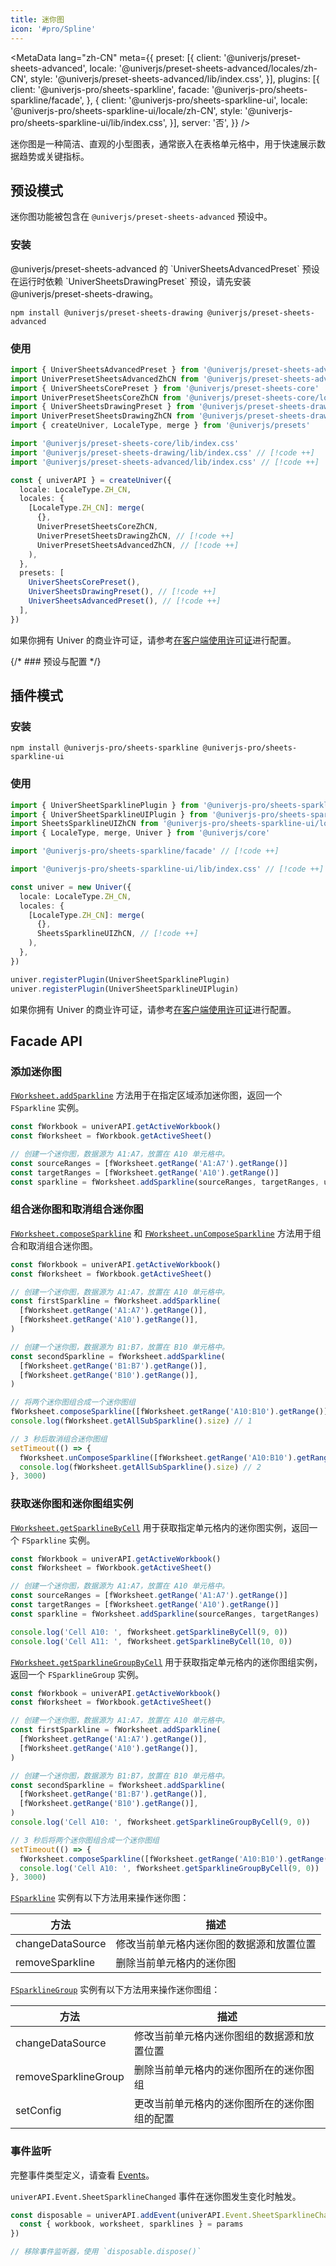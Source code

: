 ```yaml
---
title: 迷你图
icon: '#pro/Spline'
---
```


<MetaData
  lang="zh-CN"
  meta={{
    preset: [{
      client: '@univerjs/preset-sheets-advanced',
      locale: '@univerjs/preset-sheets-advanced/locales/zh-CN',
      style: '@univerjs/preset-sheets-advanced/lib/index.css',
    }],
    plugins: [{
      client: '@univerjs-pro/sheets-sparkline',
      facade: '@univerjs-pro/sheets-sparkline/facade',
    }, {
      client: '@univerjs-pro/sheets-sparkline-ui',
      locale: '@univerjs-pro/sheets-sparkline-ui/locale/zh-CN',
      style: '@univerjs-pro/sheets-sparkline-ui/lib/index.css',
    }],
    server: '否',
  }}
/>

迷你图是一种简洁、直观的小型图表，通常嵌入在表格单元格中，用于快速展示数据趋势或关键指标。

## 预设模式

迷你图功能被包含在 `@univerjs/preset-sheets-advanced` 预设中。

### 安装

<Callout>
  @univerjs/preset-sheets-advanced 的 `UniverSheetsAdvancedPreset` 预设在运行时依赖 `UniverSheetsDrawingPreset` 预设，请先安装 @univerjs/preset-sheets-drawing。
</Callout>

```package-install
npm install @univerjs/preset-sheets-drawing @univerjs/preset-sheets-advanced
```

### 使用

```typescript
import { UniverSheetsAdvancedPreset } from '@univerjs/preset-sheets-advanced' // [!code ++]
import UniverPresetSheetsAdvancedZhCN from '@univerjs/preset-sheets-advanced/locales/zh-CN' // [!code ++]
import { UniverSheetsCorePreset } from '@univerjs/preset-sheets-core'
import UniverPresetSheetsCoreZhCN from '@univerjs/preset-sheets-core/locales/zh-CN'
import { UniverSheetsDrawingPreset } from '@univerjs/preset-sheets-drawing' // [!code ++]
import UniverPresetSheetsDrawingZhCN from '@univerjs/preset-sheets-drawing/locales/zh-CN' // [!code ++]
import { createUniver, LocaleType, merge } from '@univerjs/presets'

import '@univerjs/preset-sheets-core/lib/index.css'
import '@univerjs/preset-sheets-drawing/lib/index.css' // [!code ++]
import '@univerjs/preset-sheets-advanced/lib/index.css' // [!code ++]

const { univerAPI } = createUniver({
  locale: LocaleType.ZH_CN,
  locales: {
    [LocaleType.ZH_CN]: merge(
      {},
      UniverPresetSheetsCoreZhCN,
      UniverPresetSheetsDrawingZhCN, // [!code ++]
      UniverPresetSheetsAdvancedZhCN, // [!code ++]
    ),
  },
  presets: [
    UniverSheetsCorePreset(),
    UniverSheetsDrawingPreset(), // [!code ++]
    UniverSheetsAdvancedPreset(), // [!code ++]
  ],
})
```

如果你拥有 Univer 的商业许可证，请参考[在客户端使用许可证](/guides/pro/license#在预设模式中使用)进行配置。

{/* ### 预设与配置 */}

## 插件模式

### 安装

```package-install
npm install @univerjs-pro/sheets-sparkline @univerjs-pro/sheets-sparkline-ui
```

### 使用

```typescript
import { UniverSheetSparklinePlugin } from '@univerjs-pro/sheets-sparkline' // [!code ++]
import { UniverSheetSparklineUIPlugin } from '@univerjs-pro/sheets-sparkline-ui' // [!code ++]
import SheetsSparklineUIZhCN from '@univerjs-pro/sheets-sparkline-ui/locale/zh-CN' // [!code ++]
import { LocaleType, merge, Univer } from '@univerjs/core'

import '@univerjs-pro/sheets-sparkline/facade' // [!code ++]

import '@univerjs-pro/sheets-sparkline-ui/lib/index.css' // [!code ++]

const univer = new Univer({
  locale: LocaleType.ZH_CN,
  locales: {
    [LocaleType.ZH_CN]: merge(
      {},
      SheetsSparklineUIZhCN, // [!code ++]
    ),
  },
})

univer.registerPlugin(UniverSheetSparklinePlugin)
univer.registerPlugin(UniverSheetSparklineUIPlugin)
```

如果你拥有 Univer 的商业许可证，请参考[在客户端使用许可证](/guides/pro/license#在插件模式中使用)进行配置。

## Facade API

### 添加迷你图

[`FWorksheet.addSparkline`](https://reference.univer.ai/zh-CN/classes/FWorksheet#addsparkline) 方法用于在指定区域添加迷你图，返回一个 `FSparkline` 实例。

```typescript
const fWorkbook = univerAPI.getActiveWorkbook()
const fWorksheet = fWorkbook.getActiveSheet()

// 创建一个迷你图，数据源为 A1:A7，放置在 A10 单元格中。
const sourceRanges = [fWorksheet.getRange('A1:A7').getRange()]
const targetRanges = [fWorksheet.getRange('A10').getRange()]
const sparkline = fWorksheet.addSparkline(sourceRanges, targetRanges, univerAPI.Enum.SparklineTypeEnum.LINE_CHART)
```

### 组合迷你图和取消组合迷你图

[`FWorksheet.composeSparkline`](https://reference.univer.ai/zh-CN/classes/FWorksheet#composesparkline) 和 [`FWorksheet.unComposeSparkline`](https://reference.univer.ai/zh-CN/classes/FWorksheet#uncomposesparkline) 方法用于组合和取消组合迷你图。

```typescript
const fWorkbook = univerAPI.getActiveWorkbook()
const fWorksheet = fWorkbook.getActiveSheet()

// 创建一个迷你图，数据源为 A1:A7，放置在 A10 单元格中。
const firstSparkline = fWorksheet.addSparkline(
  [fWorksheet.getRange('A1:A7').getRange()],
  [fWorksheet.getRange('A10').getRange()],
)

// 创建一个迷你图，数据源为 B1:B7，放置在 B10 单元格中。
const secondSparkline = fWorksheet.addSparkline(
  [fWorksheet.getRange('B1:B7').getRange()],
  [fWorksheet.getRange('B10').getRange()],
)

// 将两个迷你图组合成一个迷你图组
fWorksheet.composeSparkline([fWorksheet.getRange('A10:B10').getRange()])
console.log(fWorksheet.getAllSubSparkline().size) // 1

// 3 秒后取消组合迷你图组
setTimeout(() => {
  fWorksheet.unComposeSparkline([fWorksheet.getRange('A10:B10').getRange()])
  console.log(fWorksheet.getAllSubSparkline().size) // 2
}, 3000)
```

### 获取迷你图和迷你图组实例

[`FWorksheet.getSparklineByCell`](https://reference.univer.ai/zh-CN/classes/FWorksheet#getsparklinebycell) 用于获取指定单元格内的迷你图实例，返回一个 `FSparkline` 实例。

```typescript
const fWorkbook = univerAPI.getActiveWorkbook()
const fWorksheet = fWorkbook.getActiveSheet()

// 创建一个迷你图，数据源为 A1:A7，放置在 A10 单元格中。
const sourceRanges = [fWorksheet.getRange('A1:A7').getRange()]
const targetRanges = [fWorksheet.getRange('A10').getRange()]
const sparkline = fWorksheet.addSparkline(sourceRanges, targetRanges)

console.log('Cell A10: ', fWorksheet.getSparklineByCell(9, 0))
console.log('Cell A11: ', fWorksheet.getSparklineByCell(10, 0))
```

[`FWorksheet.getSparklineGroupByCell`](https://reference.univer.ai/zh-CN/classes/FWorksheet#getsparklinegroupbycell) 用于获取指定单元格内的迷你图组实例，返回一个 `FSparklineGroup` 实例。

```typescript
const fWorkbook = univerAPI.getActiveWorkbook()
const fWorksheet = fWorkbook.getActiveSheet()

// 创建一个迷你图，数据源为 A1:A7，放置在 A10 单元格中。
const firstSparkline = fWorksheet.addSparkline(
  [fWorksheet.getRange('A1:A7').getRange()],
  [fWorksheet.getRange('A10').getRange()],
)

// 创建一个迷你图，数据源为 B1:B7，放置在 B10 单元格中。
const secondSparkline = fWorksheet.addSparkline(
  [fWorksheet.getRange('B1:B7').getRange()],
  [fWorksheet.getRange('B10').getRange()],
)
console.log('Cell A10: ', fWorksheet.getSparklineGroupByCell(9, 0))

// 3 秒后将两个迷你图组合成一个迷你图组
setTimeout(() => {
  fWorksheet.composeSparkline([fWorksheet.getRange('A10:B10').getRange()])
  console.log('Cell A10: ', fWorksheet.getSparklineGroupByCell(9, 0))
}, 3000)
```

[`FSparkline`](https://reference.univer.ai/zh-CN/classes/FSparkline) 实例有以下方法用来操作迷你图：

| 方法 | 描述 |
| --- | --- |
| changeDataSource | 修改当前单元格内迷你图的数据源和放置位置 |
| removeSparkline | 删除当前单元格内的迷你图 |

[`FSparklineGroup`](https://reference.univer.ai/zh-CN/classes/FSparklineGroup) 实例有以下方法用来操作迷你图组：

| 方法 | 描述 |
| --- | --- |
| changeDataSource | 修改当前单元格内迷你图组的数据源和放置位置 |
| removeSparklineGroup | 删除当前单元格内的迷你图所在的迷你图组 |
| setConfig | 更改当前单元格内的迷你图所在的迷你图组的配置 |

### 事件监听

完整事件类型定义，请查看 [Events](https://reference.univer.ai/zh-CN/classes/FEventName)。

`univerAPI.Event.SheetSparklineChanged` 事件在迷你图发生变化时触发。

```typescript
const disposable = univerAPI.addEvent(univerAPI.Event.SheetSparklineChanged, (params) => {
  const { workbook, worksheet, sparklines } = params
})

// 移除事件监听器，使用 `disposable.dispose()`
```
